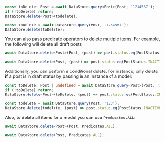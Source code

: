 <BlockSwitcher>
<Block name="TypeScript">

```ts
const toDelete: Post = await DataStore.query<Post>(Post, '1234567');
if (!toDelete) return;
DataStore.delete<Post>(todelete);
```

</Block>
<Block name="JavaScript">

```js
const toDelete = await DataStore.query(Post, '1234567');
DataStore.delete(toDelete);
```

</Block>
</BlockSwitcher>


You can also pass predicate operators to delete multiple items. For example, the following will delete all draft posts:

<BlockSwitcher>
<Block name="TypeScript">

```ts
await DataStore.delete<Post>(Post, (post) => post.status.eq(PostStatus.INACTIVE));
```

</Block>
<Block name="JavaScript">

```js
await DataStore.delete(Post, (post) => post.status.eq(PostStatus.INACTIVE));
```

</Block>
</BlockSwitcher>


Additionally, you can perform a conditional delete. For instance, only delete **if** a post is in draft status by passing in an instance of a model:

<BlockSwitcher>
<Block name="TypeScript">

```ts
const toDelete: Post | undefined = await DataStore.query<Post>(Post, '123');
if (!toDelete) return;
DataStore.delete<Post>(toDelete, (post) => post.status.eq(PostStatus.INACTIVE));
```

</Block>
<Block name="JavaScript">

```js
const todelete = await DataStore.query(Post, '123');
DataStore.delete(todelete, (post) => post.status.eq(PostStatus.INACTIVE));
```

</Block>
</BlockSwitcher>


Also, to delete all items for a model you can use `Predicates.ALL`:

<BlockSwitcher>
<Block name="TypeScript">

```ts
await DataStore.delete<Post>(Post, Predicates.ALL);
```

</Block>
<Block name="JavaScript">

```js
await DataStore.delete(Post, Predicates.ALL);
```

</Block>
</BlockSwitcher>

